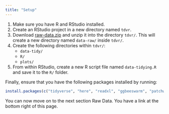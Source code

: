 ```yaml
---
title: "Setup"
---
```


1. Make sure you have R and RStudio installed.
2. Create an RStudio project in a new directory named `tdvr`.
3. Download
[raw-data.zip](https://github.com/ramiromagno/tdvr.oct.22/raw/main/data-raw/data-raw.zip)
and unzip it into the directory `tdvr/`. This will create a new directory named `data-raw/` inside `tdvr/`.
4. Create the following directories within `tdvr/`:
    - `data-tidy/`
    - `R/`
    - `plots/`
5. From within RStudio, create a new R script file named `data-tidying.R` and
save it to the `R/` folder.

Finally, ensure that you have the following packages installed by running:

``` r
install.packages(c("tidyverse", "here", "readxl", "ggbeeswarm", "patchwork"))
```

You can now move on to the next section Raw Data. You have a link at the bottom
right of this page.
